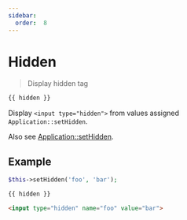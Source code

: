 ```yaml
---
sidebar:
  order:  8
---
```


# Hidden

> Display hidden tag

```php
{{ hidden }}
```

Display `<input type="hidden">` from values assigned `Application::setHidden`.

Also see [Application::setHidden](/docs/fegg/basic/templates/helpers/sethidden).

## Example

```php title="Controller"
$this->setHidden('foo', 'bar');
```

```php title="Template"
{{ hidden }}
```

```html title="Output"
<input type="hidden" name="foo" value="bar">
```
